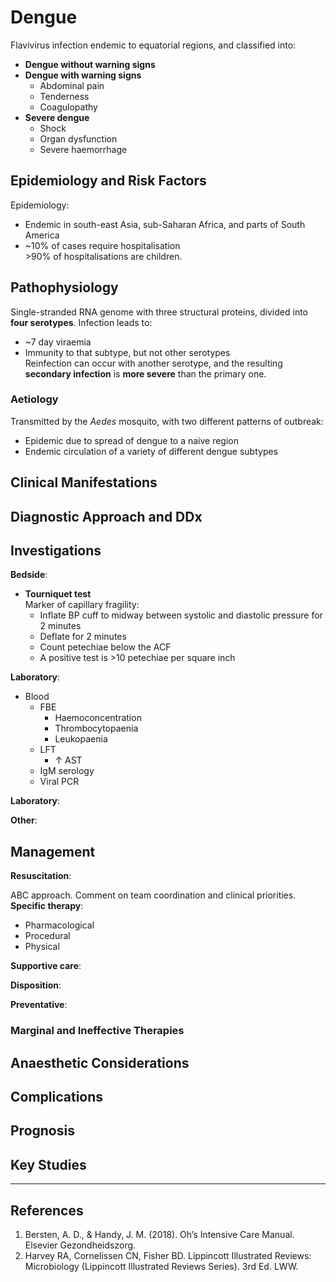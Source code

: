 # Dengue

Flavivirus infection endemic to equatorial regions, and classified into:

* **Dengue without warning signs**
* **Dengue with warning signs**
	* Abdominal pain
	* Tenderness
	* Coagulopathy
* **Severe dengue**
	* Shock
	* Organ dysfunction
	* Severe haemorrhage


## Epidemiology and Risk Factors

Epidemiology:

* Endemic in south-east Asia, sub-Saharan Africa, and parts of South America
* ~10% of cases require hospitalisation\
\>90% of hospitalisations are children.


## Pathophysiology

Single-stranded RNA genome with three structural proteins, divided into **four serotypes**. Infection leads to:

* ~7 day viraemia
* Immunity to that subtype, but not other serotypes\
Reinfection can occur with another serotype, and the resulting **secondary infection** is **more severe** than the primary one.


### Aetiology

Transmitted by the *Aedes* mosquito, with two different patterns of outbreak:

* Epidemic due to spread of dengue to a naive region
* Endemic circulation of a variety of different dengue subtypes

## Clinical Manifestations

## Diagnostic Approach and DDx

## Investigations

**Bedside**:

* **Tourniquet test**\
Marker of capillary fragility:
	* Inflate BP cuff to midway between systolic and diastolic pressure for 2 minutes
	* Deflate for 2 minutes
	* Count petechiae below the ACF
	* A positive test is >10 petechiae per square inch

**Laboratory**:

* Blood
	* FBE
		* Haemoconcentration
		* Thrombocytopaenia
		* Leukopaenia
	* LFT
		* ↑ AST
	* IgM serology
	* Viral PCR
	

**Laboratory**:

**Other**:

## Management

**Resuscitation**:\

ABC approach. Comment on team coordination and clinical priorities.
**Specific therapy**:

* Pharmacological
* Procedural
* Physical

**Supportive care**:

**Disposition**:

**Preventative**:


### Marginal and Ineffective Therapies

## Anaesthetic Considerations

## Complications

## Prognosis

## Key Studies


---

## References

1. Bersten, A. D., & Handy, J. M. (2018). Oh’s Intensive Care Manual. Elsevier Gezondheidszorg.
2. Harvey RA, Cornelissen CN, Fisher BD. Lippincott Illustrated Reviews: Microbiology (Lippincott Illustrated Reviews Series). 3rd Ed. LWW.